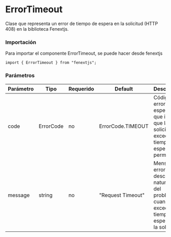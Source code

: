 # ErrorTimeout

Clase que representa un error de tiempo de espera en la solicitud (HTTP 408) en la biblioteca Fenextjs.

### Importación

Para importar el componente ErrorTimeout, se puede hacer desde fenextjs

```tsx copy
import { ErrorTimeout } from "fenextjs";
```

### Parámetros

| Parámetro | Tipo      | Requerido | Default           | Descripcion                                                                                                      |
| --------- | --------- | --------- | ----------------- | ---------------------------------------------------------------------------------------------------------------- |
| code      | ErrorCode | no        | ErrorCode.TIMEOUT | Código de error específico que indica que la solicitud ha excedido el tiempo de espera permitido.                |
| message   | string    | no        | "Request Timeout" | Mensaje de error que describe la naturaleza del problema cuando se excede el tiempo de espera para la solicitud. |
